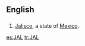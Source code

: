 {{also|jal}}
==English==

==={{abbreviation-old|en}}===
{{head|en}}

# [[Jalisco]], a state of [[Mexico]].

[[es:JAL]]
[[tr:JAL]]